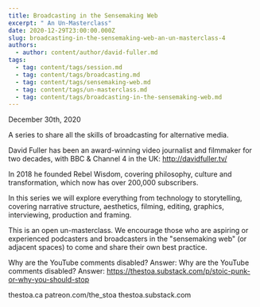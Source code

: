 ```yaml
---
title: Broadcasting in the Sensemaking Web
excerpt: " An Un-Masterclass"
date: 2020-12-29T23:00:00.000Z
slug: broadcasting-in-the-sensemaking-web-an-un-masterclass-4
authors:
  - author: content/author/david-fuller.md
tags:
  - tag: content/tags/session.md
  - tag: content/tags/broadcasting.md
  - tag: content/tags/sensemaking-web.md
  - tag: content/tags/un-masterclass.md
  - tag: content/tags/broadcasting-in-the-sensemaking-web.md
---
```


December 30th, 2020

A series to share all the skills of broadcasting for alternative media.

David Fuller has been an award-winning video journalist and filmmaker for two decades, with BBC & Channel 4 in the UK: http://davidfuller.tv/

In 2018 he founded Rebel Wisdom, covering philosophy, culture and transformation, which now has over 200,000 subscribers.

In this series we will explore everything from technology to storytelling, covering narrative structure, aesthetics, filming, editing, graphics, interviewing, production and framing.

This is an open un-masterclass. We encourage those who are aspiring or experienced podcasters and broadcasters in the "sensemaking web" (or adjacent spaces) to come and share their own best practice.

Why are the YouTube comments disabled? Answer: Why are the YouTube comments disabled? Answer: https://thestoa.substack.com/p/stoic-punk-or-why-you-should-stop

thestoa.ca
patreon.com/the_stoa
thestoa.substack.com
